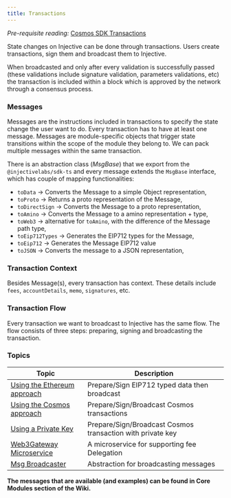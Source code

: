 ```yaml
---
title: Transactions
---
```


_Pre-requisite reading:_ [Cosmos SDK Transactions](https://docs.cosmos.network/main/learn/advanced/transactions)

State changes on Injective can be done through transactions. Users create transactions, sign them and broadcast them to Injective.

When broadcasted and only after every validation is successfully passed (these validations include signature validation, parameters validations, etc) the transaction is included within a block which is approved by the network through a consensus process.

### Messages

Messages are the instructions included in transactions to specify the state change the user want to do. Every transaction has to have at least one message. Messages are module-specific objects that trigger state transitions within the scope of the module they belong to. We can pack multiple messages within the same transaction.

There is an abstraction class (_MsgBase_) that we export from the `@injectivelabs/sdk-ts` and every message extends the `MsgBase` interface, which has couple of mapping functionalities:

* `toData` → Converts the Message to a simple Object representation,
* `toProto` → Returns a proto representation of the Message,
* `toDirectSign` → Converts the Message to a proto representation,
* `toAmino` → Converts the Message to a amino representation + type,
* `toWeb3` → alternative for `toAmino`, with the difference of the Message path type,
* `toEip712Types` → Generates the EIP712 types for the Message,
* `toEip712` → Generates the Message EIP712 value
* `toJSON` → Converts the message to a JSON representation,

### Transaction Context

Besides Message(s), every transaction has context. These details include `fees`, `accountDetails`, `memo`, `signatures`, etc.

### Transaction Flow

Every transaction we want to broadcast to Injective has the same flow. The flow consists of three steps: preparing, signing and broadcasting the transaction.



### Topics

| Topic                                             | Description                                                |
| ------------------------------------------------- | ---------------------------------------------------------- |
| [Using the Ethereum approach](ethereum.md)        | Prepare/Sign EIP712 typed data then broadcast              |
| [Using the Cosmos approach](cosmos.md) | Prepare/Sign/Broadcast Cosmos transactions                 |
| [Using a Private Key](private-key.md)             | Prepare/Sign/Broadcast Cosmos transaction with private key |
| [Web3Gateway Microservice](web3-gateway.md)       | A microservice for supporting fee Delegation               |
| [Msg Broadcaster](msgbroadcaster.md)              | Abstraction for broadcasting messages                      |

**The messages that are available (and examples) can be found in Core Modules section of the Wiki.**
